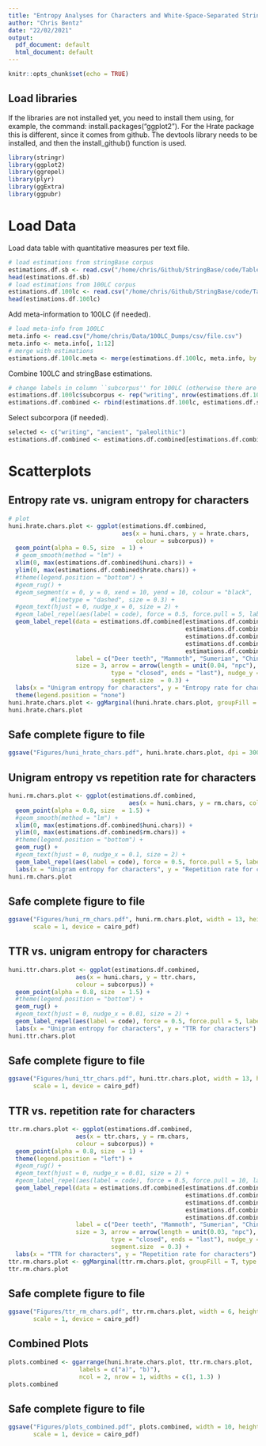 ```yaml
---
title: "Entropy Analyses for Characters and White-Space-Separated Strings"
author: "Chris Bentz"
date: "22/02/2021"
output:
  pdf_document: default
  html_document: default
---
```


```r
knitr::opts_chunk$set(echo = TRUE)
```

## Load libraries
If the libraries are not installed yet, you need to install them using, for example, the command: install.packages("ggplot2"). For the Hrate package this is different, since it comes from github. The devtools library needs to be installed, and then the install_github() function is used.
```r
library(stringr)
library(ggplot2)
library(ggrepel)
library(plyr)
library(ggExtra)
library(ggpubr)
```

# Load Data
Load data table with quantitative measures per text file. 
```r
# load estimations from stringBase corpus
estimations.df.sb <- read.csv("/home/chris/Github/StringBase/code/Tables/output_stringBase.csv")
head(estimations.df.sb)
# load estimations from 100LC corpus
estimations.df.100lc <- read.csv("/home/chris/Github/StringBase/code/Tables/output_100LC_1Ksample.csv")
head(estimations.df.100lc)
```

Add meta-information to 100LC (if needed).
```r
# load meta-info from 100LC
meta.info <- read.csv("/home/chris/Data/100LC_Dumps/csv/file.csv")
meta.info <- meta.info[, 1:12]
# merge with estimations
estimations.df.100lc.meta <- merge(estimations.df.100lc, meta.info, by = "filename")
```

Combine 100LC and stringBase estimations.
```r
# change labels in column ``subcorpus'' for 100LC (otherwise there are too many to plot)
estimations.df.100lc$subcorpus <- rep("writing", nrow(estimations.df.100lc))
estimations.df.combined <- rbind(estimations.df.100lc, estimations.df.sb)
```

Select subcorpora (if needed).
```r
selected <- c("writing", "ancient", "paleolithic")
estimations.df.combined <- estimations.df.combined[estimations.df.combined$subcorpus %in% selected, ]
```

# Scatterplots

## Entropy rate vs. unigram entropy for characters 
```r
# plot
huni.hrate.chars.plot <- ggplot(estimations.df.combined, 
                                aes(x = huni.chars, y = hrate.chars, 
                                    colour = subcorpus)) + 
  geom_point(alpha = 0.5, size  = 1) +
  # geom_smooth(method = "lm") +
  xlim(0, max(estimations.df.combined$huni.chars)) +
  ylim(0, max(estimations.df.combined$hrate.chars)) +
  #theme(legend.position = "bottom") +
  #geom_rug() +
  #geom_segment(x = 0, y = 0, xend = 10, yend = 10, colour = "black", 
            #linetype = "dashed", size = 0.3) +
  #geom_text(hjust = 0, nudge_x = 0, size = 2) +
  #geom_label_repel(aes(label = code), force = 0.5, force.pull = 5, label.size = 0.5, size = 3) +
  geom_label_repel(data = estimations.df.combined[estimations.df.combined$code == "sgr_0001" | 
                                                  estimations.df.combined$code == "vhc_0145" |
                                                  estimations.df.combined$code == "sum_0003" |  
                                                  estimations.df.combined$code == "cmn_0001" |
                                                  estimations.df.combined$code == "eng_0001" ,], 
                   label = c("Deer teeth", "Mammoth", "Sumerian", "Chinese", "English"), 
                   size = 3, arrow = arrow(length = unit(0.04, "npc"), 
                             type = "closed", ends = "last"), nudge_y = 0.7,
                             segment.size  = 0.3) +
  labs(x = "Unigram entropy for characters", y = "Entropy rate for characters") +
  theme(legend.position = "none")
huni.hrate.chars.plot <- ggMarginal(huni.hrate.chars.plot, groupFill = T, type = "histogram", colour = "white")
huni.hrate.chars.plot
```

## Safe complete figure to file
```r
ggsave("Figures/huni_hrate_chars.pdf", huni.hrate.chars.plot, dpi = 300, width = 4, height = 4, device = cairo_pdf)
```

## Unigram entropy vs repetition rate for characters 
```r
huni.rm.chars.plot <- ggplot(estimations.df.combined, 
                                  aes(x = huni.chars, y = rm.chars, colour = subcorpus)) + 
  geom_point(alpha = 0.8, size  = 1.5) +
  #geom_smooth(method = "lm") +
  xlim(0, max(estimations.df.combined$huni.chars)) +
  ylim(0, max(estimations.df.combined$rm.chars)) +
  #theme(legend.position = "bottom") +
  geom_rug() +
  #geom_text(hjust = 0, nudge_x = 0.1, size = 2) +
  geom_label_repel(aes(label = code), force = 0.5, force.pull = 5, label.size = 0.2, size = 3) +
  labs(x = "Unigram entropy for characters", y = "Repetition rate for characters") 
huni.rm.chars.plot
```

## Safe complete figure to file
```r
ggsave("Figures/huni_rm_chars.pdf", huni.rm.chars.plot, width = 13, height = 8, dpi = 300, 
       scale = 1, device = cairo_pdf)
```

## TTR vs. unigram entropy for characters
```r
huni.ttr.chars.plot <- ggplot(estimations.df.combined, 
                   aes(x = huni.chars, y = ttr.chars, 
                   colour = subcorpus)) + 
  geom_point(alpha = 0.8, size  = 1.5) +
  #theme(legend.position = "bottom") +
  geom_rug() +
  #geom_text(hjust = 0, nudge_x = 0.01, size = 2) +
  geom_label_repel(aes(label = code), force = 0.5, force.pull = 5, label.size = 0.2, size = 3) +
  labs(x = "Unigram entropy for characters", y = "TTR for characters") 
huni.ttr.chars.plot
```

## Safe complete figure to file
```r
ggsave("Figures/huni_ttr_chars.pdf", huni.ttr.chars.plot, width = 13, height = 8, dpi = 300,
       scale = 1, device = cairo_pdf)
```

## TTR vs. repetition rate for characters
```r
ttr.rm.chars.plot <- ggplot(estimations.df.combined, 
                   aes(x = ttr.chars, y = rm.chars, 
                   colour = subcorpus)) + 
  geom_point(alpha = 0.8, size  = 1) +
  theme(legend.position = "left") +
  #geom_rug() +
  #geom_text(hjust = 0, nudge_x = 0.01, size = 2) +
  #geom_label_repel(aes(label = code), force = 0.5, force.pull = 10, label.size = 0.2, size = 3) +
  geom_label_repel(data = estimations.df.combined[estimations.df.combined$code == "sgr_0001" | 
                                                  estimations.df.combined$code == "vhc_0145" |
                                                  estimations.df.combined$code == "sum_0003" |  
                                                  estimations.df.combined$code == "cmn_0001" |
                                                  estimations.df.combined$code == "eng_0001" ,], 
                   label = c("Deer teeth", "Mammoth", "Sumerian", "Chinese", "English"), 
                   size = 3, arrow = arrow(length = unit(0.03, "npc"), 
                             type = "closed", ends = "last"), nudge_y = 0.2,
                             segment.size  = 0.3) +
  labs(x = "TTR for characters", y = "Repetition rate for characters") 
ttr.rm.chars.plot <- ggMarginal(ttr.rm.chars.plot, groupFill = T, type = "histogram", colour = "white")
ttr.rm.chars.plot
```

## Safe complete figure to file
```r
ggsave("Figures/ttr_rm_chars.pdf", ttr.rm.chars.plot, width = 6, height = 4, dpi = 300,
       scale = 1, device = cairo_pdf)
```

## Combined Plots
```r
plots.combined <- ggarrange(huni.hrate.chars.plot, ttr.rm.chars.plot,
                    labels = c("a)", "b)"),
                    ncol = 2, nrow = 1, widths = c(1, 1.3) )
plots.combined
```

## Safe complete figure to file
```r
ggsave("Figures/plots_combined.pdf", plots.combined, width = 10, height = 4, dpi = 300,
       scale = 1, device = cairo_pdf)
```
